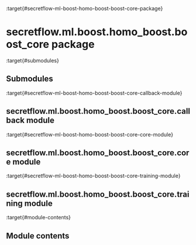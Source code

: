 :target{#secretflow-ml-boost-homo-boost-boost-core-package}

# secretflow\.ml.boost.homo\_boost.boost\_core package

:target{#submodules}

## Submodules

:target{#secretflow-ml-boost-homo-boost-boost-core-callback-module}

## secretflow\.ml.boost.homo\_boost.boost\_core.callback module

:target{#secretflow-ml-boost-homo-boost-boost-core-core-module}

## secretflow\.ml.boost.homo\_boost.boost\_core.core module

:target{#secretflow-ml-boost-homo-boost-boost-core-training-module}

## secretflow\.ml.boost.homo\_boost.boost\_core.training module

:target{#module-contents}

## Module contents
